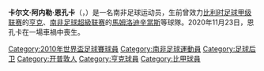 {{Infobox Football biography 2
|          playername = 阿内勒·恩孔卡<br />Anele Ngcongca
|               image = 
|            fullname = Calvin Anele Ngcongca
|              height = {{height|m=1.77}}
|         dateofbirth = {{birth date|1987|10|20|df=y}}
|         cityofbirth = [[開普省|開普省]][[开普敦|开普敦]]
|      countryofbirth = {{ZAF-1961}}
|         dateofdeath = {{death date and age|2020|11|23|1987|10|21|df=y}}
|         cityofdeath = [[夸祖魯-納塔爾省|夸祖魯-納塔爾省]][[德爾班|德爾班]]
|      countryofdeath = {{ZAF}}
|         currentclub = 
|          clubnumber = 
|            position = [[后卫_(足球)|后卫]]
|         youthyears1 = 
|         youthclubs1 = {{le|西部省份联盟足球俱乐部|Western Province United F.C.}}
|              years1 = 2003–07
|              years2 = 2007–2016
|              years3 = 2015-2016
|              years4 = 2016-2020
|              years5 = 2020
|              clubs1 = {{le|西部省份联盟足球俱乐部|Western Province United F.C.}}
|              clubs2 = [[KRC亨克|亨克]]
|              clubs3 = → [[特魯瓦體育會|特魯瓦]]
|              clubs4 = [[馬姆洛迪辛當斯足球會|馬姆洛迪辛當斯]]
|              clubs5 = → [[阿瑪祖魯足球俱樂部|阿瑪祖魯足球俱樂部]]
|               caps1 = 60
|              goals1 = 5
|               caps2 = 223 
|              goals2 = 8
|               caps3 = 20 
|              goals3 = 0
|               caps4 = 42 
|              goals4 = 1
|               caps5 = 0
|              goals5 = 0
|      nationalyears1 = 2009–2016
|       nationalteam1 = [[南非国家足球队|南非]]
|       nationalcaps1 = 53 
|      nationalgoals1 = 0
|            pcupdate = 2020年11月23日 
|            ntupdate = 2015年11月
}}
'''卡尔文·阿内勒·恩孔卡'''（{{lang-en|'''Calvin Anele Ngcongca'''}}，{{bd|1987年|10月20日|2020年|11月23日|catIdx=Ngcongca}}）是一名南非足球运动员，生前曾效力[[比利时足球甲级联赛|比利时足球甲级联赛]]的[[KRC亨克|亨克]]、[[南非足球超級联赛|南非足球超級联赛]]的[[馬姆洛迪辛當斯足球會|馬姆洛迪辛當斯]]等球隊。2020年11月23日，恩孔卡在一場車禍中喪生。

{{2010年世界杯足球赛南非参赛名单}}

{{DEFAULTSORT:Ngcongca, Anele}}
[[Category:2010年世界盃足球賽球員|Category:2010年世界盃足球賽球員]]
[[Category:南非足球運動員|Category:南非足球運動員]]
[[Category:足球后卫|Category:足球后卫]]
[[Category:开普敦人|Category:开普敦人]]
[[Category:亨克球員|Category:亨克球員]]
[[Category:比甲球員|Category:比甲球員]]